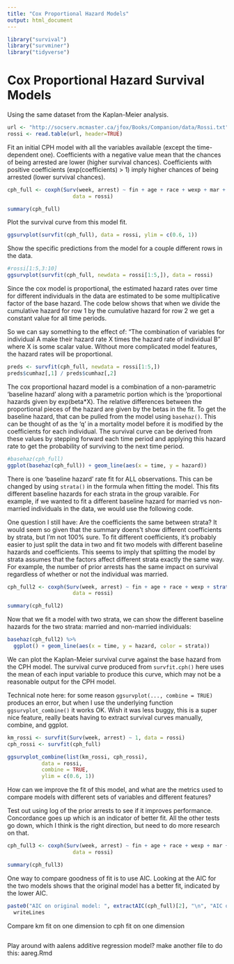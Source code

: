 ```yaml
---
title: "Cox Proportional Hazard Models"
output: html_document
---
```


```r
library("survival")
library("survminer")
library("tidyverse")
```


# Cox Proportional Hazard Survival Models

Using the same dataset from the Kaplan-Meier analysis.


```r
url <- "http://socserv.mcmaster.ca/jfox/Books/Companion/data/Rossi.txt"
rossi <- read.table(url, header=TRUE)
```

Fit an initial CPH model with all the variables available (except the time-dependent one).  Coefficients with a negative value mean that the chances of being arrested are lower (higher survival chances).  Coefficients with positive coefficients (exp(coefficients) > 1) imply higher chances of being arrested (lower survival chances).

```r
cph_full <- coxph(Surv(week, arrest) ~ fin + age + race + wexp + mar + paro + prio,
                     data = rossi)

summary(cph_full)
```

Plot the survival curve from this model fit.
```r
ggsurvplot(survfit(cph_full), data = rossi, ylim = c(0.6, 1))
```

Show the specific predictions from the model for a couple different rows in the data.
```r
#rossi[1:5,3:10]
ggsurvplot(survfit(cph_full, newdata = rossi[1:5,]), data = rossi)
```

Since the cox model is proportional, the estimated hazard rates over time for different individuals in the data are estimated to be some multiplicative factor of the base hazard.  The code below shows that when we divide the cumulative hazard for row 1 by the cumulative hazard for row 2 we get a constant value for all time periods.

So we can say something to the effect of: "The combination of variables for individual A make their hazard rate X times the hazard rate of individual B" where X is some scalar value.  Without more complicated model features, the hazard rates will be proportional.
```r
preds <- survfit(cph_full, newdata = rossi[1:5,])
preds$cumhaz[,1] / preds$cumhaz[,2]
```

The cox proportional hazard model is a combination of a non-parametric 'baseline hazard' along with a parametric portion which is the 'proportional hazards given by exp(beta*X).  The relative differences between the proportional pieces of the hazard are given by the betas in the fit.  To get the baseline hazard, that can be pulled from the model using `basehaz()`.  This can be thought of as the 'q' in a mortality model before it is modified by the coefficients for each individual.  The survival curve can be derived from these values by stepping forward each time period and applying this hazard rate to get the probability of surviving to the next time period.
```r
#basehaz(cph_full)
ggplot(basehaz(cph_full)) + geom_line(aes(x = time, y = hazard))
```

There is one 'baseline hazard' rate fit for ALL observations.  This can be changed by using `strata()` in the formula when fitting the model.  This fits different baseline hazards for each strata in the group varaible.  For example, if we wanted to fit a different baseline hazard for married vs non-married individuals in the data, we would use the following code.

One question I still have: Are the coefficients the same between strata?  It would seem so given that the summary doens't show different coefficients by strata, but I'm not 100% sure.  To fit different coefficients, it's probably easier to just split the data in two and fit two models with different baseline hazards and coefficients.  This seems to imply that splitting the model by strata assumes that the factors affect different strata exactly the same way.  For example, the number of prior arrests has the same impact on survival regardless of whether or not the individual was married.  
```r
cph_full2 <- coxph(Surv(week, arrest) ~ fin + age + race + wexp + strata(mar) + paro + prio,
                     data = rossi)

summary(cph_full2)
```

Now that we fit a model with two strata, we can show the different baseline hazards for the two strata: married and non-married individuals:
```r
basehaz(cph_full2) %>%
  ggplot() + geom_line(aes(x = time, y = hazard, color = strata))
```

We can plot the Kaplan-Meier survival curve against the base hazard from the CPH model.  The survival curve produced from `survfit.cph()` here uses the mean of each input variable to produce this curve, which may not be a reasonable output for the CPH model.

Technical note here: for some reason `ggsurvplot(..., combine = TRUE)` produces an error, but when I use the underlying function `ggsurvplot_combine()` it works OK.  Wish it was less buggy, this is a super nice feature, really beats having to extract survival curves manually, combine, and ggplot.
```r
km_rossi <- survfit(Surv(week, arrest) ~ 1, data = rossi)
cph_rossi <- survfit(cph_full)

ggsurvplot_combine(list(km_rossi, cph_rossi), 
           data = rossi,
           combine = TRUE,
           ylim = c(0.6, 1))
```

How can we improve the fit of this model, and what are the metrics used to compare models with different sets of variables and different features?

Test out using log of the prior arrests to see if it improves performance.  Concordance goes up which is an indicator of better fit.  All the other tests go down, which I think is the right direction, but need to do more research on that.
```r
cph_full3 <- coxph(Surv(week, arrest) ~ fin + age + race + wexp + mar + paro + log(prio + 1),
                     data = rossi) 

summary(cph_full3)
```

One way to compare goodness of fit is to use AIC.  Looking at the AIC for the two models shows that the original model has a better fit, indicated by the lower AIC.  
```r
paste0("AIC on original model: ", extractAIC(cph_full)[2], "\n", "AIC on modified model: ", extractAIC(cph_full2)[2]) %>% 
  writeLines

```

Compare km fit on one dimension to cph fit on one dimension
```r

```

Play around with aalens additive regression model?
make another file to do this: aareg.Rmd